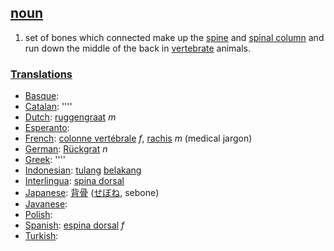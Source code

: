 == [[noun]] ==
#set of bones which connected make up the [[spine]] and [[spinal column]] and run down the middle of the back in [[vertebrate]] animals.

===[[Translation]]s===
*[[Basque]]: [[]]
*[[Catalan]]: [[]] ''''
*[[Dutch]]: [[ruggengraat]] ''m''
*[[Esperanto]]: [[]]
*[[French]]: [[colonne vertébrale]] ''f'', [[rachis]] ''m'' (medical jargon)
*[[German]]: [[Rückgrat]] ''n''
*[[Greek]]: [[]] ''''
*[[Indonesian]]: [[tulang]] [[belakang]]
*[[Interlingua]]: [[spina dorsal]]
*[[Japanese]]: [[背骨]] ([[せぼね]], sebone)
*[[Javanese]]: [[]]
*[[Polish]]: [[]]
*[[Spanish]]: [[espina dorsal]] ''f''
*[[Turkish]]: [[]]